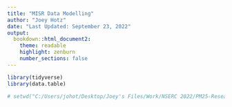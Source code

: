 ```yaml
---
title: "MISR Data Modelling"
author: "Joey Hotz"
date: "Last Updated: September 23, 2022"
output: 
  bookdown::html_document2:
    theme: readable
    highlight: zenburn
    number_sections: false
---
```


```r
library(tidyverse)
library(data.table)

# setwd("C:/Users/johot/Desktop/Joey's Files/Work/NSERC 2022/PM25-Research")
```

